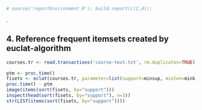 ```r
# source('reportEnvironment.R'); build.report(c(2,4));
```
.  

4. Reference frequent itemsets created by euclat-algorithm
-------------------
```r
courses.tr <- read.transactions('course-text.txt', rm.duplicates=TRUE)
```

```r
ptm <- proc.time()
fisets <- eclat(courses.tr, parameter=list(support=minsup, minlen=mink, maxlen=maxk))
proc.time() - ptm
image(items(sort(fisets, by="support")))
inspect(head(sort(fisets, by="support"), n=3))
str(LIST(items(sort(fisets, by="support"))))
```

